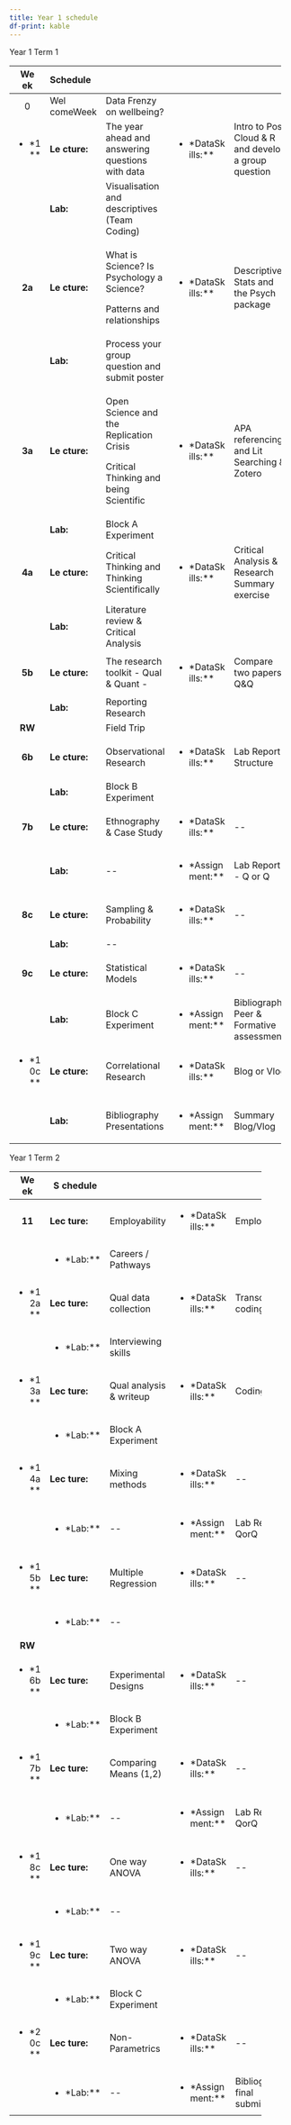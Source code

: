 ```yaml
---
title: Year 1 schedule
df-print: kable
---
```


Year 1 Term 1

+----+----------+-------------------+---------+-----------------------+
| We | Schedule |                   |         |                       |
| ek |          |                   |         |                       |
+:==:+:=========+:==================+:========+:======================+
| 0  | Wel      | Data Frenzy on    |         |                       |
|    | comeWeek | wellbeing?        |         |                       |
+----+----------+-------------------+---------+-----------------------+
| *  | **Le     | The year ahead    | *       | Intro to Posit Cloud  |
| *1 | cture:** | and answering     | *DataSk | & R and develop a     |
| ** |          | questions with    | ills:** | group question        |
|    |          | data              |         |                       |
+----+----------+-------------------+---------+-----------------------+
|    | **Lab:** | Visualisation and |         |                       |
|    |          | descriptives      |         |                       |
|    |          | (Team Coding)     |         |                       |
+----+----------+-------------------+---------+-----------------------+
| ** | **Le     | What is Science?  | *       | Descriptive Stats and |
| 2a | cture:** | Is Psychology a   | *DataSk | the Psych package     |
| ** |          | Science?          | ills:** |                       |
|    |          |                   |         |                       |
|    |          | Patterns and      |         |                       |
|    |          | relationships     |         |                       |
+----+----------+-------------------+---------+-----------------------+
|    | **Lab:** | Process your      |         |                       |
|    |          | group question    |         |                       |
|    |          | and submit poster |         |                       |
+----+----------+-------------------+---------+-----------------------+
| ** | **Le     | Open Science and  | *       | APA referencing and   |
| 3a | cture:** | the Replication   | *DataSk | Lit Searching &       |
| ** |          | Crisis            | ills:** | Zotero                |
|    |          |                   |         |                       |
|    |          | Critical Thinking |         |                       |
|    |          | and being         |         |                       |
|    |          | Scientific        |         |                       |
+----+----------+-------------------+---------+-----------------------+
|    | **Lab:** | Block A           |         |                       |
|    |          | Experiment        |         |                       |
+----+----------+-------------------+---------+-----------------------+
| ** | **Le     | Critical Thinking | *       | Critical Analysis &   |
| 4a | cture:** | and Thinking      | *DataSk | Research Summary      |
| ** |          | Scientifically    | ills:** | exercise              |
+----+----------+-------------------+---------+-----------------------+
|    | **Lab:** | Literature review |         |                       |
|    |          | & Critical        |         |                       |
|    |          | Analysis          |         |                       |
+----+----------+-------------------+---------+-----------------------+
| ** | **Le     | The research      | *       | Compare two papers    |
| 5b | cture:** | toolkit - Qual &  | *DataSk | Q&Q                   |
| ** |          | Quant -           | ills:** |                       |
+----+----------+-------------------+---------+-----------------------+
|    | **Lab:** | Reporting         |         |                       |
|    |          | Research          |         |                       |
+----+----------+-------------------+---------+-----------------------+
| ** |          | Field Trip        |         |                       |
| RW |          |                   |         |                       |
| ** |          |                   |         |                       |
+----+----------+-------------------+---------+-----------------------+
| ** | **Le     | Observational     | *       | Lab Report Structure  |
| 6b | cture:** | Research          | *DataSk |                       |
| ** |          |                   | ills:** |                       |
+----+----------+-------------------+---------+-----------------------+
|    | **Lab:** | Block B           |         |                       |
|    |          | Experiment        |         |                       |
+----+----------+-------------------+---------+-----------------------+
| ** | **Le     | Ethnography &     | *       | \--                   |
| 7b | cture:** | Case Study        | *DataSk |                       |
| ** |          |                   | ills:** |                       |
+----+----------+-------------------+---------+-----------------------+
|    | **Lab:** | \--               | *       | Lab Report 1 - Q or Q |
|    |          |                   | *Assign |                       |
|    |          |                   | ment:** |                       |
+----+----------+-------------------+---------+-----------------------+
| ** | **Le     | Sampling &        | *       | \--                   |
| 8c | cture:** | Probability       | *DataSk |                       |
| ** |          |                   | ills:** |                       |
+----+----------+-------------------+---------+-----------------------+
|    | **Lab:** | \--               |         |                       |
+----+----------+-------------------+---------+-----------------------+
| ** | **Le     | Statistical       | *       | \--                   |
| 9c | cture:** | Models            | *DataSk |                       |
| ** |          |                   | ills:** |                       |
+----+----------+-------------------+---------+-----------------------+
|    | **Lab:** | Block C           | *       | Bibliography: Peer &  |
|    |          | Experiment        | *Assign | Formative assessment  |
|    |          |                   | ment:** |                       |
+----+----------+-------------------+---------+-----------------------+
| *  | **Le     | Correlational     | *       | Blog or Vlog          |
| *1 | cture:** | Research          | *DataSk |                       |
| 0c |          |                   | ills:** |                       |
| ** |          |                   |         |                       |
+----+----------+-------------------+---------+-----------------------+
|    | **Lab:** | Bibliography      | *       | Summary Blog/Vlog     |
|    |          | Presentations     | *Assign |                       |
|    |          |                   | ment:** |                       |
+----+----------+-------------------+---------+-----------------------+

\newpage

Year 1 Term 2

+----+---------+--------------------+---------+-----------------+
| We | S       |                    |         |                 |
| ek | chedule |                    |         |                 |
+:==:+=========+====================+=========+=================+
| ** | **Lec   | Employability      | *       | Employability   |
| 11 | ture:** |                    | *DataSk |                 |
| ** |         |                    | ills:** |                 |
+----+---------+--------------------+---------+-----------------+
|    | *       | Careers / Pathways |         |                 |
|    | *Lab:** |                    |         |                 |
+----+---------+--------------------+---------+-----------------+
| *  | **Lec   | Qual data          | *       | Transcript      |
| *1 | ture:** | collection         | *DataSk | coding          |
| 2a |         |                    | ills:** |                 |
| ** |         |                    |         |                 |
+----+---------+--------------------+---------+-----------------+
|    | *       | Interviewing       |         |                 |
|    | *Lab:** | skills             |         |                 |
+----+---------+--------------------+---------+-----------------+
| *  | **Lec   | Qual analysis &    | *       | Coding swap     |
| *1 | ture:** | writeup            | *DataSk |                 |
| 3a |         |                    | ills:** |                 |
| ** |         |                    |         |                 |
+----+---------+--------------------+---------+-----------------+
|    | *       | Block A Experiment |         |                 |
|    | *Lab:** |                    |         |                 |
+----+---------+--------------------+---------+-----------------+
| *  | **Lec   | Mixing methods     | *       | \--             |
| *1 | ture:** |                    | *DataSk |                 |
| 4a |         |                    | ills:** |                 |
| ** |         |                    |         |                 |
+----+---------+--------------------+---------+-----------------+
|    | *       | \--                | *       | Lab Report 2    |
|    | *Lab:** |                    | *Assign | QorQ            |
|    |         |                    | ment:** |                 |
+----+---------+--------------------+---------+-----------------+
| *  | **Lec   | Multiple           | *       | \--             |
| *1 | ture:** | Regression         | *DataSk |                 |
| 5b |         |                    | ills:** |                 |
| ** |         |                    |         |                 |
+----+---------+--------------------+---------+-----------------+
|    | *       | \--                |         |                 |
|    | *Lab:** |                    |         |                 |
+----+---------+--------------------+---------+-----------------+
| ** |         |                    |         |                 |
| RW |         |                    |         |                 |
| ** |         |                    |         |                 |
+----+---------+--------------------+---------+-----------------+
| *  | **Lec   | Experimental       | *       | \--             |
| *1 | ture:** | Designs            | *DataSk |                 |
| 6b |         |                    | ills:** |                 |
| ** |         |                    |         |                 |
+----+---------+--------------------+---------+-----------------+
|    | *       | Block B Experiment |         |                 |
|    | *Lab:** |                    |         |                 |
+----+---------+--------------------+---------+-----------------+
| *  | **Lec   | Comparing Means    | *       | \--             |
| *1 | ture:** | (1,2)              | *DataSk |                 |
| 7b |         |                    | ills:** |                 |
| ** |         |                    |         |                 |
+----+---------+--------------------+---------+-----------------+
|    | *       | \--                | *       | Lab Report 3    |
|    | *Lab:** |                    | *Assign | QorQ            |
|    |         |                    | ment:** |                 |
+----+---------+--------------------+---------+-----------------+
| *  | **Lec   | One way ANOVA      | *       | \--             |
| *1 | ture:** |                    | *DataSk |                 |
| 8c |         |                    | ills:** |                 |
| ** |         |                    |         |                 |
+----+---------+--------------------+---------+-----------------+
|    | *       | \--                |         |                 |
|    | *Lab:** |                    |         |                 |
+----+---------+--------------------+---------+-----------------+
| *  | **Lec   | Two way ANOVA      | *       | \--             |
| *1 | ture:** |                    | *DataSk |                 |
| 9c |         |                    | ills:** |                 |
| ** |         |                    |         |                 |
+----+---------+--------------------+---------+-----------------+
|    | *       | Block C Experiment |         |                 |
|    | *Lab:** |                    |         |                 |
+----+---------+--------------------+---------+-----------------+
| *  | **Lec   | Non-Parametrics    | *       | \--             |
| *2 | ture:** |                    | *DataSk |                 |
| 0c |         |                    | ills:** |                 |
| ** |         |                    |         |                 |
+----+---------+--------------------+---------+-----------------+
|    | *       | \--                | *       | Bibliography    |
|    | *Lab:** |                    | *Assign | final           |
|    |         |                    | ment:** | submission      |
+----+---------+--------------------+---------+-----------------+

